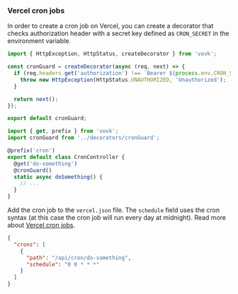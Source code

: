 ### Vercel cron jobs

In order to create a cron job on Vercel, you can create a decorator that checks authorization header with a secret key defined as `CRON_SECRET` in the environment variable.

```ts filename="src/decorators/cronGuard.ts"
import { HttpException, HttpStatus, createDecorator } from 'vovk';

const cronGuard = createDecorator(async (req, next) => {
  if (req.headers.get('authorization') !== `Bearer ${process.env.CRON_SECRET}`) {
    throw new HttpException(HttpStatus.UNAUTHORIZED, 'Unauthorized');
  }

  return next();
});

export default cronGuard;
```

```ts filename="src/modules/cron/CronController.ts"
import { get, prefix } from 'vovk';
import cronGuard from '../decorators/cronGuard';

@prefix('cron')
export default class CronController {
  @get('do-something')
  @cronGuard()
  static async doSomething() {
    // ...
  }
}
```

Add the cron job to the `vercel.json` file. The `schedule` field uses the cron syntax (at this case the cron job will run every day at midnight). Read more about [Vercel cron jobs](https://vercel.com/docs/cron-jobs).

```json filename="/vercel.json"
{
  "crons": [
    {
      "path": "/api/cron/do-something",
      "schedule": "0 0 * * *"
    }
  ]
}
```
